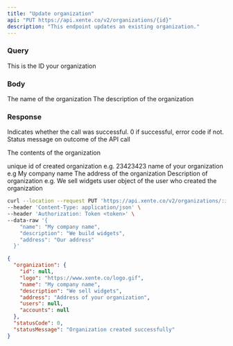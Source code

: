 ```yaml
---
title: "Update organization"
api: "PUT https://api.xente.co/v2/organizations/{id}"
description: "This endpoint updates an existing organization."
---
```

### Query

<ParamField query="id" type="string">
  This is the ID your organization
</ParamField>

### Body
<ParamField body="name" type="string">
  The name of the organization
</ParamField>
<ParamField body="description" type="string">
  The description of the organization
</ParamField>

### Response

<ResponseField name="statusCode" type="number">
  Indicates whether the call was successful. 0 if successful, error code if not.
</ResponseField>
<ResponseField name="statusMessage" type="string">
  Status message on outcome of the API call
</ResponseField>

<ResponseField name="organization" type="object">

The contents of the organization

<Expandable title="Toggle object">

<ResponseField name="id" type="number">
  unique id of created organization e.g. 23423423
</ResponseField>

<ResponseField name="name" type="string">
 name of your organization e.g My company name
</ResponseField>

<ResponseField name="address" type="string">
  The address of the organization
</ResponseField>

<ResponseField name="description" type="string">
  Description of organization e.g. We sell widgets
</ResponseField>

<ResponseField name="user" type="JSON or null">
user object of the user who created the organization
</ResponseField>

</Expandable>

</ResponseField>

<RequestExample>

```bash Request
curl --location --request PUT 'https://api.xente.co/v2/organizations/:id' \
--header 'Content-Type: application/json' \
--header 'Authorization: Token <token>' \
--data-raw '{
    "name": "My company name",
    "description": "We build widgets",
    "address": "Our address"
  }'
```

</RequestExample>

<ResponseExample>

```json Response
{
  "organization": {
    "id": null,
    "logo": "https://www.xente.co/logo.gif",
    "name": "My company name",
    "description": "We sell widgets",
    "address": "Address of your organization",
    "users": null,
    "accounts": null
  },
  "statusCode": 0,
  "statusMessage": "Organization created successfully"
}

```

</ResponseExample>
